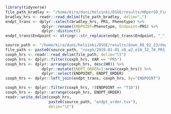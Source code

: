 ```r
library(tidyverse)
file_path_bradley <- "/home/kira/duni/helsinki/DSGE/results/HRperSD_FinnGen.csv"
bradley_hrs <- readr::read_delim(file_path_bradley, delim=",")
endpt_trans <- dplyr::select(bradley_hrs, PRS, Phenotype) %>% 
                dplyr::rename(ENDPOINT=Phenotype, Endpoint=PRS) %>%
                dplyr::distinct()
endpt_trans$Endpoint <- stringr::str_replace(endpt_trans$Endpoint, "_", " ")

source_path <- "/home/kira/duni/helsinki/DSGE/results/down_08_02_23/down_coxph_02_07_23/"
file_path <- paste0(source_path, "coxph/2019-01-01_o8_w2_e10_32_70_PRS_BATCH_SEX_YOB_PCs_coxph.tsv")
coxph_hrs <- readr::read_delim(file_path, delim="\t")
coxph_hrs <- dplyr::filter(coxph_hrs, VAR == "PRS")
coxph_hrs <- dplyr::arrange(coxph_hrs, desc(HR)) %>% 
                dplyr::mutate(ENDPT_ORDER=1:nrow(coxph_hrs)) %>%
                dplyr::select(ENDPOINT, ENDPT_ORDER)
coxph_hrs <- dplyr::left_join(endpt_trans, coxph_hrs, by="ENDPOINT")

coxph_hrs <- dplyr::filter(coxph_hrs, !(ENDPOINT == "T1D"))
coxph_hrs <- dplyr::arrange(coxph_hrs, ENDPT_ORDER)
readr::write_delim(coxph_hrs,
                   paste0(source_path, "endpt_order.tsv"), 
                   delim="\t")
```